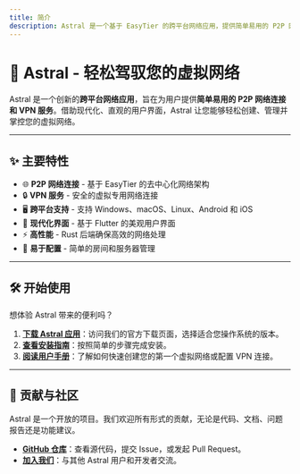 ```yaml
---
title: 简介
description: Astral 是一个基于 EasyTier 的跨平台网络应用，提供简单易用的 P2P 网络连接和 VPN 服务。通过 Flutter 构建的现代化界面，让用户能够轻松创建和管理虚拟网络。
---
```


# 🚀 Astral - 轻松驾驭您的虚拟网络

Astral 是一个创新的**跨平台网络应用**，旨在为用户提供**简单易用的 P2P 网络连接和 VPN 服务**。借助现代化、直观的用户界面，Astral 让您能够轻松创建、管理并掌控您的虚拟网络。


---
## ✨ 主要特性

- 🌐 **P2P 网络连接** - 基于 EasyTier 的去中心化网络架构
- 🔒 **VPN 服务** - 安全的虚拟专用网络连接
- 🖥️ **跨平台支持** - 支持 Windows、macOS、Linux、Android 和 iOS
- 🎨 **现代化界面** - 基于 Flutter 的美观用户界面
- ⚡ **高性能** - Rust 后端确保高效的网络处理
- 🔧 **易于配置** - 简单的房间和服务器管理


---
## 🛠️ 开始使用

想体验 Astral 带来的便利吗？

1.  **[下载 Astral 应用](../download)**：访问我们的官方下载页面，选择适合您操作系统的版本。
2.  **[查看安装指南](../installation)**：按照简单的步骤完成安装。
3.  **[阅读用户手册](../usage)**：了解如何快速创建您的第一个虚拟网络或配置 VPN 连接。


---
## 🤝 贡献与社区

Astral 是一个开放的项目。我们欢迎所有形式的贡献，无论是代码、文档、问题报告还是功能建议。

* **[GitHub 仓库](https://github.com/ldoubil/astral)**：查看源代码，提交 Issue，或发起 Pull Request。
* **[加入我们](https://qm.qq.com/q/Jn82YQhraK)**：与其他 Astral 用户和开发者交流。

